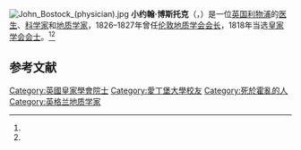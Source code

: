 
[[File:John_Bostock_(physician).jpg|thumb]]
'''小约翰·博斯托克'''（{{lang-en|John Bostock, Jr.}}，{{bd|1773年|6月29日|1846年|8月6日}}）是一位[[英国|英国]][[利物浦|利物浦]]的[[医生|医生]]、[[科学家|科学家]]和[[地质学家|地质学家]]，1826–1827年曾任[[伦敦地质学会|伦敦地质学会]][[伦敦地质学会会长列表|会长]]，1818年当选[[皇家学会会士|皇家学会会士]]。<ref name=birth/><ref name=DNB/>

==参考文献==
{{Reflist|refs=
<ref name=birth>[http://www.bostock.net/tree/bostgen/names/bost/john1773bost12.html John Bostock (1773–1846)]. bostock.net</ref>
<ref name=DNB>Moore, Norman [[s:Bostock,_John_(1773-1846)_(DNB00)|"Bostock, John (1773–1846)"]]. in ''Dictionary of National Biography, 1885–1900'', Volume 5</ref>
}}


{{Authority control}}

{{DEFAULTSORT:Bostock, John}}

[[Category:英國皇家學會院士|Category:英國皇家學會院士]]
[[Category:愛丁堡大學校友|Category:愛丁堡大學校友]]
[[Category:死於霍亂的人|Category:死於霍亂的人]]
[[Category:英格兰地质学家|Category:英格兰地质学家]]
